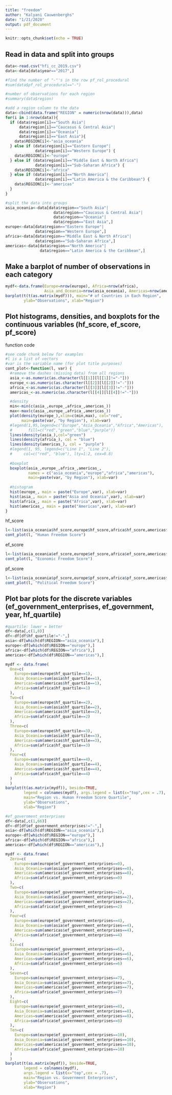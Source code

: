 ```yaml
---
title: "freedom"
author: "Kalyani Cauwenberghs"
date: "1/21/2020"
output: pdf_document
---
```


```r
knitr::opts_chunk$set(echo = TRUE)
```

## Read in data and split into groups
```r
data<-read.csv("hfi_cc_2019.csv")
data<-data[data$year=="2017",]

#find the number of "-"'s in the row pf_rol_procedural
#sum(data$pf_rol_procedural=="-")

#number of observations for each region
#summary(data$region)

#add a region column to the data
data<-cbind(data.frame("REGION" = numeric(nrow(data))),data)
for(i in 1:nrow(data)){
  if (data$region[i]=="South Asia"|
      data$region[i]=="Caucasus & Central Asia"|
      data$region[i]=="Oceania"|
      data$region[i]=="East Asia"){
    data$REGION[i]<-"asia_oceania"
  } else if (data$region[i]=="Eastern Europe"|
             data$region[i]=="Western Europe") {
    data$REGION[i]<-"europe"
  } else if (data$region[i]=="Middle East & North Africa"|
             data$region[i]=="Sub-Saharan Africa") {
    data$REGION[i]<-"africa"
  } else if (data$region[i]=="North America"|
             data$region[i]=="Latin America & the Caribbean") {
    data$REGION[i]<-"americas"
  }
}

#split the data into groups
asia_oceania<-data[data$region=="South Asia"|
                     data$region=="Caucasus & Central Asia"|
                     data$region=="Oceania"|
                     data$region=="East Asia",]
europe<-data[data$region=="Eastern Europe"|
             data$region=="Western Europe",]
africa<-data[data$region=="Middle East & North Africa"|
             data$region=="Sub-Saharan Africa",]
americas<-data[data$region=="North America"|
               data$region=="Latin America & the Caribbean",]
```



## Make a barplot of number of observations in each category
```r
mydf<-data.frame(Europe=nrow(europe), Africa=nrow(africa),
                 Asia_and_Oceania=nrow(asia_oceania), Americas=nrow(americas))
barplot(t(t(as.matrix(mydf))), main="# of Countries in Each Region",
        ylab="Observations", xlab="Region")
```

## Plot histograms, densities, and boxplots for the continuous variables (hf_score, ef_score, pf_score)

function code
```r
#see code chunk below for examples
#l is a list of vectors
#var is the variable name (for plot title purposes)
cont_plot<-function(l, var) {
  #remove the dashes (missing data) from all regions
  asia_<-as.numeric(as.character(l[[1]][l[[1]]!="-"]))
  europe_<-as.numeric(as.character(l[[2]][l[[2]]!="-"]))
  africa_<-as.numeric(as.character(l[[3]][l[[3]]!="-"]))
  americas_<-as.numeric(as.character(l[[4]][l[[4]]!="-"]))

  #density
  min<-min(c(asia_,europe_,africa_,americas_))
  max<-max(c(asia_,europe_,africa_,americas_))
  plot(density(europe_),xlim=c(min,max), col="red", 
       main=paste(var, "by Region"), xlab=var)
  #legend(1,95,legend=c("Europe","Asia_Oceania","Africa","Americas"), 
  #       fill=c("red","green","blue","purple"))
  lines(density(asia_),col="green")
  lines(density(africa_), col = "blue")
  lines(density(americas_), col = "purple")
  #legend(1, 95, legend=c("Line 1", "Line 2"),
  #     col=c("red", "blue"), lty=1:2, cex=0.8)
  
  #boxplot
  boxplot(asia_,europe_,africa_,americas_,
          names = c("asia_oceania","europe","africa","americas"),
          main=paste(var, "by Region"), xlab=var)
  
  #histogram
  hist(europe_, main = paste("Europe",var), xlab=var)
  hist(asia_, main = paste("Asia and Oceania",var), xlab=var)
  hist(africa_, main = paste("Africa",var), xlab=var)
  hist(americas_, main = paste("Americas",var), xlab=var)
}
```

hf_score
```r
l<-list(asia_oceania$hf_score,europe$hf_score,africa$hf_score,americas$hf_score)
cont_plot(l, "Human Freedom Score")
```

ef_score
```r
l<-list(asia_oceania$ef_score,europe$ef_score,africa$ef_score,americas$ef_score)
cont_plot(l, "Economic Freedom Score")
```

pf_score
```r
l<-list(asia_oceania$pf_score,europe$pf_score,africa$pf_score,americas$pf_score)
cont_plot(l, "Political Freedom Score")
```



## Plot bar plots for the discrete variables (ef_government_enterprises, ef_government, year, hf_quartile)
```r
#quartile: lower = better
df<-data[,c(1,8)]
df<-df[df$hf_quartile!="-",]
asia<-df[which(df$REGION=="asia_oceania"),]
europe<-df[which(df$REGION=="europe"),]
africa<-df[which(df$REGION=="africa"),]
americas<-df[which(df$REGION=="americas"),]

mydf <- data.frame( 
  One=c(
    Europe=sum(europe$hf_quartile==1), 
    Asia_Oceania=sum(asia$hf_quartile==1), 
    Americas=sum(americas$hf_quartile==1),
    Africa=sum(africa$hf_quartile==1)
  ), 
  Two=c(
    Europe=sum(europe$hf_quartile==2),
    Asia_Oceania=sum(asia$hf_quartile==2),
    Americas=sum(americas$hf_quartile==2),
    Africa=sum(africa$hf_quartile==2)
  ), 
  Three=c(
    Europe=sum(europe$hf_quartile==3),
    Asia_Oceania=sum(asia$hf_quartile==3),
    Americas=sum(americas$hf_quartile==3),
    Africa=sum(africa$hf_quartile==3)
  ), 
  Four=c(
    Europe=sum(europe$hf_quartile==4),
    Asia_Oceania=sum(asia$hf_quartile==4),
    Americas=sum(americas$hf_quartile==4),
    Africa=sum(africa$hf_quartile==4)
  ) 
  )
barplot(t(as.matrix(mydf)), beside=TRUE, 
        legend = colnames(mydf), args.legend = list(x="top",cex = .7),
        main="Region vs. Human Freedom Score Quartile",
        ylab="Observations",
        xlab="Region")
```

```r
#ef_government_enterprises
df<-data[,c(1,66)]
df<-df[df$ef_government_enterprises!="-",]
asia<-df[which(df$REGION=="asia_oceania"),]
europe<-df[which(df$REGION=="europe"),]
africa<-df[which(df$REGION=="africa"),]
americas<-df[which(df$REGION=="americas"),]

mydf <- data.frame( 
  Zero=c(
    Europe=sum(europe$ef_government_enterprises==0), 
    Asia_Oceania=sum(asia$ef_government_enterprises==0), 
    Americas=sum(americas$ef_government_enterprises==0),
    Africa=sum(africa$ef_government_enterprises==0)
  ), 
  Two=c(
    Europe=sum(europe$ef_government_enterprises==2),
    Asia_Oceania=sum(asia$ef_government_enterprises==2),
    Americas=sum(americas$ef_government_enterprises==2),
    Africa=sum(africa$ef_government_enterprises==2)
  ), 
  Four=c(
    Europe=sum(europe$ef_government_enterprises==4),
    Asia_Oceania=sum(asia$ef_government_enterprises==4),
    Americas=sum(americas$ef_government_enterprises==4),
    Africa=sum(africa$ef_government_enterprises==4)
  ), 
  Six=c(
    Europe=sum(europe$ef_government_enterprises==6),
    Asia_Oceania=sum(asia$ef_government_enterprises==6),
    Americas=sum(americas$ef_government_enterprises==6),
    Africa=sum(africa$ef_government_enterprises==6)
  ), 
  Seven=c(
    Europe=sum(europe$ef_government_enterprises==7),
    Asia_Oceania=sum(asia$ef_government_enterprises==7),
    Americas=sum(americas$ef_government_enterprises==7),
    Africa=sum(africa$ef_government_enterprises==7)
  ), 
  Eight=c(
    Europe=sum(europe$ef_government_enterprises==8),
    Asia_Oceania=sum(asia$ef_government_enterprises==8),
    Americas=sum(americas$ef_government_enterprises==8),
    Africa=sum(africa$ef_government_enterprises==8)
  ), 
  Ten=c(
    Europe=sum(europe$ef_government_enterprises==10),
    Asia_Oceania=sum(asia$ef_government_enterprises==10),
    Americas=sum(americas$ef_government_enterprises==10),
    Africa=sum(africa$ef_government_enterprises==10)
  ) 
  )
barplot(t(as.matrix(mydf)), beside=TRUE, 
        legend = colnames(mydf), 
        args.legend = list(x="top",cex = .7),
        main="Region vs. Government Enterprises",
        ylab="Observations",
        xlab="Region")


```



